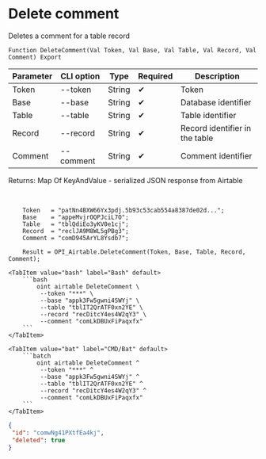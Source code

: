 ﻿---
sidebar_position: 4
---


# Delete comment
 Deletes a comment for a table record



`Function DeleteComment(Val Token, Val Base, Val Table, Val Record, Val Comment) Export`

  | Parameter | CLI option | Type | Required | Description |
  |-|-|-|-|-|
  | Token | --token | String | &#x2714; | Token |
  | Base | --base | String | &#x2714; | Database identifier |
  | Table | --table | String | &#x2714; | Table identifier |
  | Record | --record | String | &#x2714; | Record identifier in the table |
  | Comment | --comment | String | &#x2714; | Comment identifier |

  
  Returns:  Map Of KeyAndValue - serialized JSON response from Airtable

<br/>




```bsl title="1C:Enterprise/OneScript code example"
    Token   = "patNn4BXW66Yx3pdj.5b93c53cab554a8387de02d...";
    Base    = "appeMvjrOQPJciL7O";
    Table   = "tblQdiEo3yKV0e1cj";
    Record  = "reclJA9M8WL5gPBg3";
    Comment = "comD945ArYL8Ysdb7";

    Result = OPI_Airtable.DeleteComment(Token, Base, Table, Record, Comment);
```
 

 <Tabs>
  
    <TabItem value="bash" label="Bash" default>
        ```bash
            oint airtable DeleteComment \
             --token "***" \
             --base "appk3Fw5gwni4SWYj" \
             --table "tblIT2QrATF0xn2YE" \
             --record "recDitcY4es4W2qY3" \
             --comment "comLkDBUxFiPaqxfx"
        ```
    </TabItem>
  
    <TabItem value="bat" label="CMD/Bat" default>
        ```batch
            oint airtable DeleteComment ^
             --token "***" ^
             --base "appk3Fw5gwni4SWYj" ^
             --table "tblIT2QrATF0xn2YE" ^
             --record "recDitcY4es4W2qY3" ^
             --comment "comLkDBUxFiPaqxfx"
        ```
    </TabItem>
</Tabs>


```json title="Result"
{
 "id": "comwNg41PXtfEa4kj",
 "deleted": true
}
```
